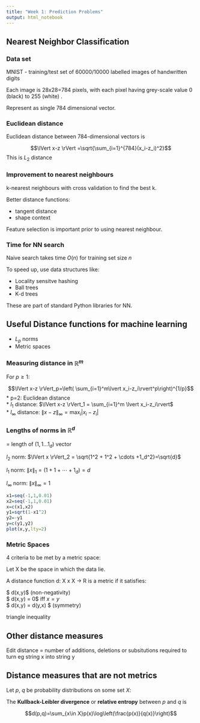 ```yaml
---
title: "Week 1: Prediction Problems"
output: html_notebook
---
```


## Nearest Neighbor Classification

### Data set

MNIST - training/test set of 60000/10000 labelled images of handwritten digits

Each image is 28x28=784 pixels, with each pixel having grey-scale value 0 (black) to 255 (white) .

Represent as single 784 dimensional vector.


### Euclidean distance

Euclidean distance between 784-dimensional vectors is

$$\lVert x-z \rVert =\sqrt{\sum_{i=1}^{784}(x_i-z_i)^2}$$
This is $L_2$ distance

### Improvement to nearest neighbours

k-nearest neighbours with cross validation to find the best k.

Better distance functions:

* tangent distance
* shape context

Feature selection is important prior to using nearest neighbour.

### Time for NN search

Naive search takes time $O(n)$ for training set size $n$

To speed up, use data structures like:

* Locality sensitve hashing
* Ball trees
* K-d trees

These are part of standard Python libraries for NN.

## Useful Distance functions for machine learning

* $L_p$ norms
* Metric spaces

### Measuring distance in $\mathbb{R}^m$

For $p\ge 1$:

$$\lVert x-z \rVert_p=\left(  \sum_{i=1}^m\lvert x_i-z_i\rvert^p\right)^{1/p}$$
* p=2: Euclidean distance  
* $l_1$ distance: $\lVert x-z \rVert_1 = \sum_{i=1}^m \lvert x_i-z_i\rvert$  
* $l_{\infty}$ distance: $\lVert x-z \rVert_{\infty}=\text{max}_i \lvert x_i-z_i\rvert$  

### Lengths of norms in $\mathbb{R}^d$

= length of $(1,1...1_d)$ vector

$l_2$ norm: $\lVert x \rVert_2 = \sqrt{1^2 + 1^2 + \cdots +1_d^2}=\sqrt{d}$

$l_1$ norm: $\lVert x \rVert_1 = (1 + 1 + \cdots +1_d)=d$

$l_{\infty}$ norm: $\lVert x \rVert_{\infty} = 1$


```r
x1=seq(-1,1,0.01)
x2=seq(-1,1,0.01)
x=c(x1,x2)
y1=sqrt(1-x1^2)
y2=-y1
y=c(y1,y2)
plot(x,y,lty=2)
```

### Metric Spaces

4 criteria to be met by a metric space:

Let X be the space in which the data lie.

A distance function d: X x X -> R is a metric if it satisfies:


$ d(x,y)\ge 0$ (non-negativity)  
$ d(x,y) = 0$ iff $x=y$  
$ d(x,y) = d(y,x) $ (symmetry) 

triangle inequality

## Other distance measures

Edit distance = number of additions, deletions or subsitutions required to turn eg string x into string y

## Distance measures that are not metrics

Let $p$, $q$ be probability distributions on some set $X$:

The __Kullback-Leibler divergence__ or __relative entropy__ between $p$ and $q$ is

$$d(p,q)=\sum_{x\in X}p(x)\log\left(\frac{p(x)}{q(x)}\right)$$







